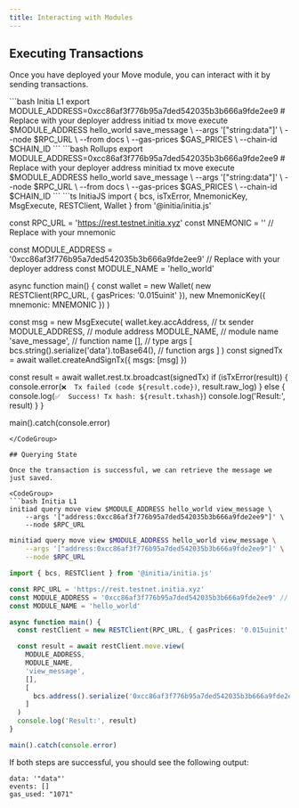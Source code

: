 ```yaml
---
title: Interacting with Modules
---
```


## Executing Transactions

Once you have deployed your Move module, you can interact with it by sending transactions.

<CodeGroup>
```bash Initia L1
export MODULE_ADDRESS=0xcc86af3f776b95a7ded542035b3b666a9fde2ee9 # Replace with your deployer address
initiad tx move execute $MODULE_ADDRESS hello_world save_message \
  --args '["string:data"]'  \
  --node $RPC_URL \
  --from docs \
  --gas-prices $GAS_PRICES \
  --chain-id $CHAIN_ID
```
```bash Rollups
export MODULE_ADDRESS=0xcc86af3f776b95a7ded542035b3b666a9fde2ee9 # Replace with your deployer address
minitiad tx move execute $MODULE_ADDRESS hello_world save_message \
  --args '["string:data"]'  \
  --node $RPC_URL \
  --from docs \
  --gas-prices $GAS_PRICES \
  --chain-id $CHAIN_ID
```
```ts InitiaJS
import { bcs, isTxError, MnemonicKey, MsgExecute, RESTClient, Wallet } from '@initia/initia.js'

const RPC_URL = 'https://rest.testnet.initia.xyz'
const MNEMONIC = ''                                                 // Replace with your mnemonic

const MODULE_ADDRESS = '0xcc86af3f776b95a7ded542035b3b666a9fde2ee9' // Replace with your deployer address
const MODULE_NAME = 'hello_world'

async function main() {
  const wallet = new Wallet(
    new RESTClient(RPC_URL, { gasPrices: '0.015uinit' }),
    new MnemonicKey({ mnemonic: MNEMONIC })
  )

  const msg = new MsgExecute(
    wallet.key.accAddress,                        // tx sender
    MODULE_ADDRESS,                               // module address
    MODULE_NAME,                                  // module name
    'save_message',                               // function name
    [],                                           // type args
    [
      bcs.string().serialize('data').toBase64(),  // function args
    ]
  )
  const signedTx = await wallet.createAndSignTx({ msgs: [msg] })

  const result = await wallet.rest.tx.broadcast(signedTx)
  if (isTxError(result)) {
    console.error(`❌  Tx failed (code ${result.code})`, result.raw_log)
  } else {
    console.log(`✅  Success! Tx hash: ${result.txhash}`)
    console.log('Result:', result)
  }
}

main().catch(console.error)
```
</CodeGroup>

## Querying State

Once the transaction is successful, we can retrieve the message we just saved.

<CodeGroup>
```bash Initia L1
initiad query move view $MODULE_ADDRESS hello_world view_message \
    --args '["address:0xcc86af3f776b95a7ded542035b3b666a9fde2ee9"]' \
    --node $RPC_URL
```
```bash Rollups
minitiad query move view $MODULE_ADDRESS hello_world view_message \
    --args '["address:0xcc86af3f776b95a7ded542035b3b666a9fde2ee9"]' \
    --node $RPC_URL
```
```ts InitiaJS
import { bcs, RESTClient } from '@initia/initia.js'

const RPC_URL = 'https://rest.testnet.initia.xyz'
const MODULE_ADDRESS = '0xcc86af3f776b95a7ded542035b3b666a9fde2ee9' // Replace with your deployer address
const MODULE_NAME = 'hello_world'

async function main() {
  const restClient = new RESTClient(RPC_URL, { gasPrices: '0.015uinit' })

  const result = await restClient.move.view(
    MODULE_ADDRESS,
    MODULE_NAME,
    'view_message',
    [],
    [
      bcs.address().serialize('0xcc86af3f776b95a7ded542035b3b666a9fde2ee9').toBase64()
    ]
  )
  console.log('Result:', result)
}

main().catch(console.error)
```
</CodeGroup>

If both steps are successful, you should see the following output:

```
data: '"data"'
events: []
gas_used: "1071"
```